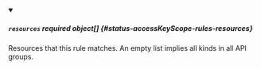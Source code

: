 


<details className="config-field" data-expandable="true" open>
<summary>

##### `resources` <span className="config-field-required" data-required="false">required</span> <span className="config-field-type">object[]</span> <span className="config-field-default"></span> <span className="config-field-enum"></span> {#status-accessKeyScope-rules-resources}

Resources that this rule matches. An empty list implies all kinds in all API groups.

</summary>

<PartialResourcesreference />


</details>

